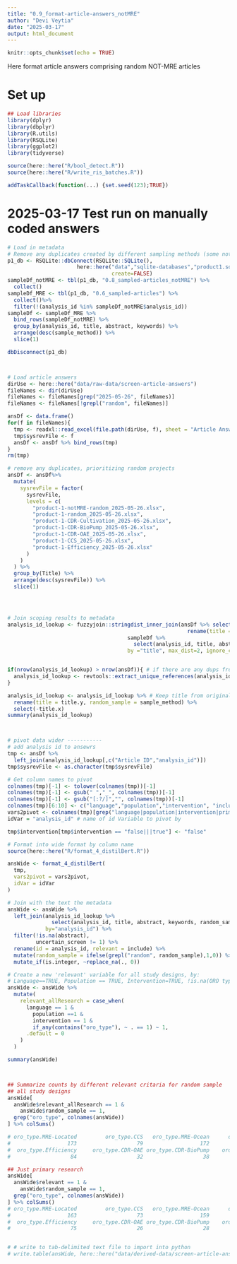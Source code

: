 ```yaml
---
title: "0.9_format-article-answers_notMRE"
author: "Devi Veytia"
date: "2025-03-17"
output: html_document
---
```


```r
knitr::opts_chunk$set(echo = TRUE)
```


Here format article answers comprising random NOT-MRE articles 

# Set up

```r
## Load libraries
library(dplyr)
library(dbplyr)
library(R.utils)
library(RSQLite)
library(ggplot2)
library(tidyverse)

source(here::here("R/bool_detect.R"))
source(here::here("R/write_ris_batches.R"))
```

```r
addTaskCallback(function(...) {set.seed(123);TRUE})
```


# 2025-03-17 Test run on manually coded answers


```r

# Load in metadata
# Remove any duplicates created by different sampling methods (some not used)
p1_db <- RSQLite::dbConnect(RSQLite::SQLite(),
                      here::here("data","sqlite-databases","product1.sqlite"),
                                 create=FALSE)
sampleDf_notMRE <- tbl(p1_db, "0.8_sampled-articles_notMRE") %>% 
  collect() 
sampleDf_MRE <- tbl(p1_db, "0.6_sampled-articles") %>% 
  collect()%>%
  filter(!(analysis_id %in% sampleDf_notMRE$analysis_id))
sampleDf <- sampleDf_MRE %>%
  bind_rows(sampleDf_notMRE) %>%
  group_by(analysis_id, title, abstract, keywords) %>%
  arrange(desc(sample_method)) %>%
  slice(1)

dbDisconnect(p1_db)



# Load article answers
dirUse <- here::here("data/raw-data/screen-article-answers")
fileNames <- dir(dirUse)
fileNames <- fileNames[grep("2025-05-26", fileNames)]
fileNames <- fileNames[!grepl("random", fileNames)]

ansDf <- data.frame()
for(f in fileNames){
  tmp <- readxl::read_excel(file.path(dirUse, f), sheet = "Article Answers")
  tmp$sysrevFile <- f
  ansDf <- ansDf %>% bind_rows(tmp)
}
rm(tmp)

# remove any duplicates, prioritizing random projects
ansDf <- ansDf%>%
  mutate(
    sysrevFile = factor(
      sysrevFile, 
      levels = c(
        "product-1-notMRE-random_2025-05-26.xlsx",
        "product-1-random_2025-05-26.xlsx",
        "product-1-CDR-Cultivation_2025-05-26.xlsx",
        "product-1-CDR-BioPump_2025-05-26.xlsx",
        "product-1-CDR-OAE_2025-05-26.xlsx",
        "product-1-CCS_2025-05-26.xlsx",
        "product-1-Efficiency_2025-05-26.xlsx"
      )
    )
  ) %>%
  group_by(Title) %>%
  arrange(desc(sysrevFile)) %>% 
  slice(1) 




# Join scoping results to metadata
analysis_id_lookup <- fuzzyjoin::stringdist_inner_join(ansDf %>% select(`Article ID`, Title) %>%
                                                         rename(title = Title), 
                                      sampleDf %>% 
                                        select(analysis_id, title, abstract, keywords, sample_method),
                                      by ="title", max_dist=2, ignore_case = TRUE)


if(nrow(analysis_id_lookup) > nrow(ansDf)){ # if there are any dups from join, extract the most complete reference
  analysis_id_lookup <- revtools::extract_unique_references(analysis_id_lookup, analysis_id_lookup$`Article ID`)
}

analysis_id_lookup <- analysis_id_lookup %>% # Keep title from original metadata and format/clean data frame
  rename(title = title.y, random_sample = sample_method) %>%
  select(-title.x) 
summary(analysis_id_lookup)



# pivot data wider -----------
# add analysis id to ansewrs
tmp <- ansDf %>%
  left_join(analysis_id_lookup[,c("Article ID","analysis_id")]) 
tmp$sysrevFile <- as.character(tmp$sysrevFile)

# Get column names to pivot
colnames(tmp)[-1] <- tolower(colnames(tmp))[-1]
colnames(tmp)[-1] <- gsub(" ","_", colnames(tmp))[-1]
colnames(tmp)[-1] <- gsub("[:?/]","", colnames(tmp))[-1]
colnames(tmp)[6:10] <- c("language","population","intervention", "include","primary_research")
vars2pivot <- colnames(tmp)[grep("language|population|intervention|primary|uncertain_screen|include|oro_type|ecosystem|implemented|upscale|policy|outcome", colnames(tmp))]
idVar = "analysis_id" # name of id Variable to pivot by

tmp$intervention[tmp$intervention == "false|||true"] <- "false"

# Format into wide format by column name
source(here::here("R/format_4_distilBert.R"))

ansWide <- format_4_distilBert(
  tmp,
  vars2pivot = vars2pivot,
  idVar = idVar
)

# Join with the text the metadata
ansWide <- ansWide %>% 
  left_join(analysis_id_lookup %>%
              select(analysis_id, title, abstract, keywords, random_sample),
            by="analysis_id") %>%
  filter(!is.na(abstract), 
         uncertain_screen != 1) %>%
  rename(id = analysis_id, relevant = include) %>%
  mutate(random_sample = ifelse(grepl("random", random_sample),1,0)) %>% 
  mutate_if(is.integer, ~replace_na(., 0))

# Create a new 'relevant' variable for all study designs, by:
# Language==TRUE, Population == TRUE, Intervention=TRUE, !is.na(ORO type), ORO type != CDR other (or maybe group with macroalgae cult), Uncertain screen = FALSE
ansWide <- ansWide %>%
  mutate(
    relevant_allResearch = case_when(
      language == 1 &
        population ==1 &
        intervention == 1 &
        if_any(contains("oro_type"), ~ . == 1) ~ 1,
      .default = 0
    )
  )

summary(ansWide)



## Summarize counts by different relevant critaria for random sample
## all study designs
ansWide[
  ansWide$relevant_allResearch == 1 &
    ansWide$random_sample == 1,
  grep("oro_type", colnames(ansWide))
] %>% colSums()

# oro_type.MRE-Located         oro_type.CCS   oro_type.MRE-Ocean      oro_type.CDR-BC     oro_type.MRE-Bio 
#                  173                   79                  172                   94                   42 
#  oro_type.Efficiency     oro_type.CDR-OAE oro_type.CDR-BioPump    oro_type.CDR-Cult   oro_type.CDR-Other 
#                   84                   32                   38                    9                    8 

## Just primary research  
ansWide[
  ansWide$relevant == 1 &
    ansWide$random_sample == 1,
  grep("oro_type", colnames(ansWide))
] %>% colSums()
# oro_type.MRE-Located         oro_type.CCS   oro_type.MRE-Ocean      oro_type.CDR-BC     oro_type.MRE-Bio 
#                  163                   73                  159                   85                   26 
#  oro_type.Efficiency     oro_type.CDR-OAE oro_type.CDR-BioPump    oro_type.CDR-Cult   oro_type.CDR-Other 
#                   75                   26                   28                    6                    3


# # write to tab-delimited text file to import into python
# write.table(ansWide, here::here("data/derived-data/screen-article-answers-formatted/articleAnswers_notMRE_formatted_2025-05-26.txt"), sep = "\t")


```





